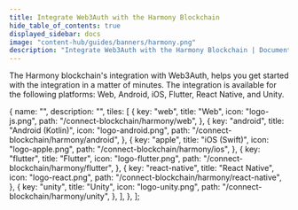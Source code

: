 ```yaml
---
title: Integrate Web3Auth with the Harmony Blockchain
hide_table_of_contents: true
displayed_sidebar: docs
image: "content-hub/guides/banners/harmony.png"
description: "Integrate Web3Auth with the Harmony Blockchain | Documentation - Web3Auth"
---
```



<SEO
  title="Integrate Web3Auth with the Harmony Blockchain"
  description="Integrate Web3Auth with the Harmony Blockchain | Documentation - Web3Auth"
  image="https://web3auth.io/docs/content-hub/guides/banners/harmony.png"
  slug="/connect-blockchain/evm/harmony"
/>

The Harmony blockchain's integration with Web3Auth, helps you get started with the integration in a matter of minutes. The integration is available
for the following platforms: Web, Android, iOS, Flutter, React Native, and Unity.

  {
    name: "",
    description: "",
    tiles: [
      {
        key: "web",
        title: "Web",
        icon: "logo-js.png",
        path: "/connect-blockchain/harmony/web",
      },
      {
        key: "android",
        title: "Android (Kotlin)",
        icon: "logo-android.png",
        path: "/connect-blockchain/harmony/android",
      },
      {
        key: "apple",
        title: "iOS (Swift)",
        icon: "logo-apple.png",
        path: "/connect-blockchain/harmony/ios",
      },
      {
        key: "flutter",
        title: "Flutter",
        icon: "logo-flutter.png",
        path: "/connect-blockchain/harmony/flutter",
      },
      {
        key: "react-native",
        title: "React Native",
        icon: "logo-react.png",
        path: "/connect-blockchain/harmony/react-native",
      },
      {
        key: "unity",
        title: "Unity",
        icon: "logo-unity.png",
        path: "/connect-blockchain/harmony/unity",
      },
    ],
  },
];

<Tiles tileGroups={Harmony} />
